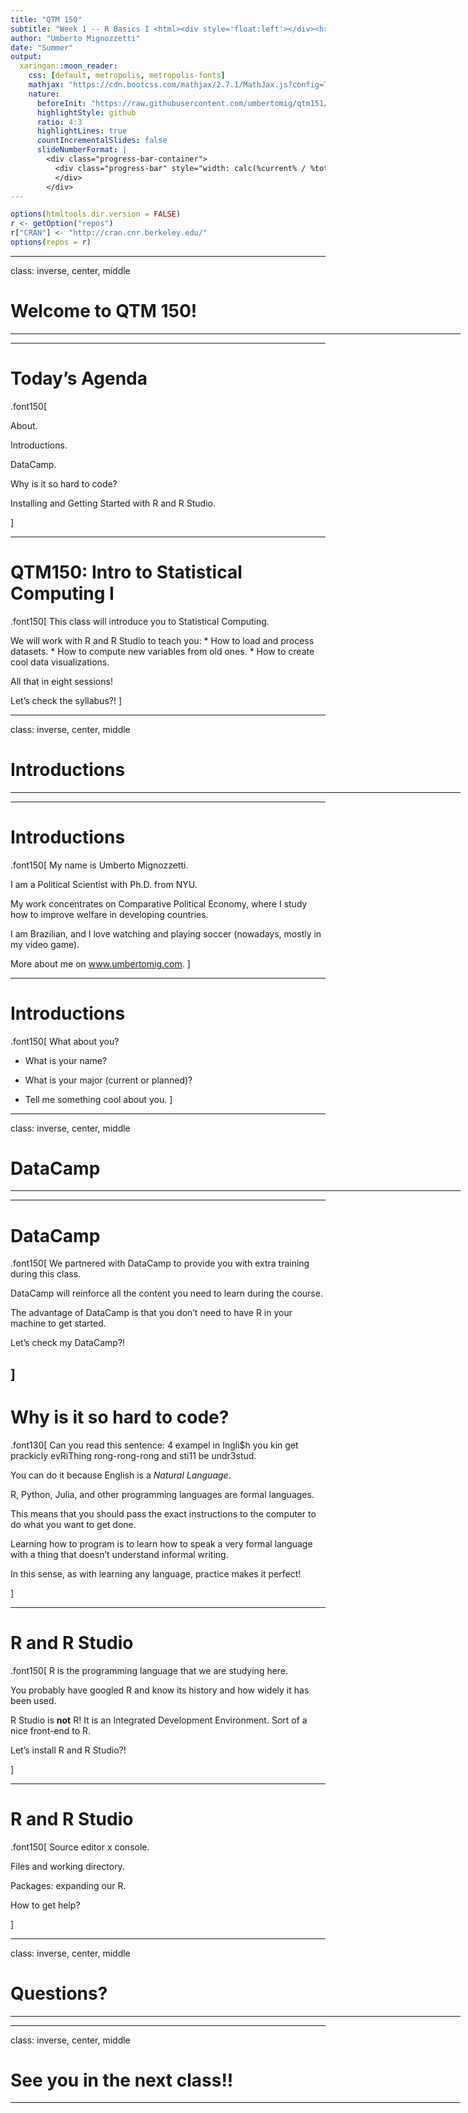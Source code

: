 ```yaml
---
title: "QTM 150"
subtitle: "Week 1 -- R Basics I <html><div style='float:left'></div><hr color='#f2a900' size=1px width=800px></html>"
author: "Umberto Mignozzetti"
date: "Summer"
output: 
  xaringan::moon_reader:
    css: [default, metropolis, metropolis-fonts]
    mathjax: "https://cdn.bootcss.com/mathjax/2.7.1/MathJax.js?config=TeX-MML-AM_HTMLorMML"
    nature: 
      beforeInit: "https://raw.githubusercontent.com/umbertomig/qtm151/main/slides/wmisc/macros.js"
      highlightStyle: github
      ratio: 4:3
      highlightLines: true
      countIncrementalSlides: false
      slideNumberFormat: |
        <div class="progress-bar-container">
          <div class="progress-bar" style="width: calc(%current% / %total% * 100%);">
          </div>
        </div>
---
```


```r
options(htmltools.dir.version = FALSE)
r <- getOption("repos")
r["CRAN"] <- "http://cran.cnr.berkeley.edu/"
options(repos = r)
```

<style>

.remark-slide-number {
  position: inherit;
}

.remark-slide-number .progress-bar-container {
  position: absolute;
  bottom: 0;
  height: 6px;
  display: block;
  left: 0;
  right: 0;
}

.remark-slide-number .progress-bar {
  height: 100%;
  background-color: #f2a900;
}

.orange {
  color: #f2a900;
}
</style>

---

class: inverse, center, middle

# Welcome to QTM 150!

<html><div style='float:left'></div><hr color='#f2a900' size=1px width=720px></html> 

---

# Today's Agenda

.font150[

About.

Introductions.

DataCamp.

Why is it so hard to code?

Installing and Getting Started with R and R Studio.

]

---

# QTM150: Intro to Statistical Computing I

.font150[
This class will introduce you to Statistical Computing.

We will work with R and R Studio to teach you:
* How to load and process datasets.
* How to compute new variables from old ones.
* How to create cool data visualizations.

All that in eight sessions!

Let's check the syllabus?!
]

---

class: inverse, center, middle

# Introductions

<html><div style='float:left'></div><hr color='#f2a900' size=1px width=720px></html> 

---

# Introductions

.font150[
My name is Umberto Mignozzetti.

I am a Political Scientist with Ph.D. from NYU.

My work concentrates on Comparative Political Economy, where I study how to improve welfare in developing countries.

I am Brazilian, and I love watching and playing soccer (nowadays, mostly in my video game).

More about me on [www.umbertomig.com](http://www.umbertomig.com).
]

---

# Introductions

.font150[
What about you?

* What is your name?

* What is your major (current or planned)?

* Tell me something cool about you.
]

---

class: inverse, center, middle

# DataCamp

<html><div style='float:left'></div><hr color='#f2a900' size=1px width=720px></html> 

---

# DataCamp

.font150[
We partnered with DataCamp to provide you with extra training during this class.

DataCamp will reinforce all the content you need to learn during the course.

The advantage of DataCamp is that you don't need to have R in your machine to get started.

Let's check my DataCamp?!

]
---

# Why is it so hard to code?

.font130[
Can you read this sentence: 4 exampel in Ingli$h you kin get prackicly evRiThing rong-rong-rong and sti11 be undr3stud.

You can do it because English is a *Natural Language*.

R, Python, Julia, and other programming languages are formal languages.

This means that you should pass the exact instructions to the computer to do what you want to get done.

Learning how to program is to learn how to speak a very formal language with a thing that doesn't understand informal writing.

In this sense, as with learning any language, practice makes it perfect!

]

---

# R and R Studio

.font150[
R is the programming language that we are studying here.

You probably have googled R and know its history and how widely it has been used.

R Studio is **not** R! It is an Integrated Development Environment. Sort of a nice front-end to R.

Let's install R and R Studio?!

]

---

# R and R Studio

.font150[
Source editor x console.

Files and working directory.

Packages: expanding our R.

How to get help?

]

---

class: inverse, center, middle

# Questions?

<html><div style='float:left'></div><hr color='#f2a900' size=1px width=720px></html>

---

class: inverse, center, middle

# See you in the next class!!

<html><div style='float:left'></div><hr color='#f2a900' size=1px width=720px></html>